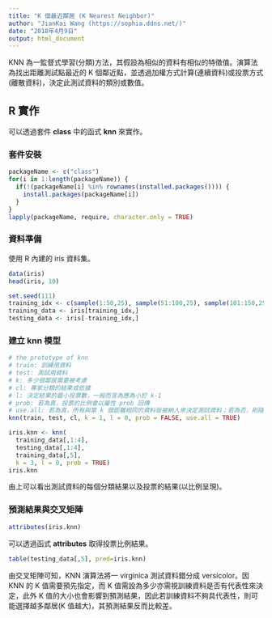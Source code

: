 ---
title: "K 個最近鄰居 (K Nearest Neighbor)"
author: "JianKai Wang (https://sophia.ddns.net/)"
date: "2018年4月9日"
output: html_document
---

KNN 為一監督式學習(分類)方法，其假設為相似的資料有相似的特徵值。演算法為找出距離測試點最近的 K 個鄰近點，並透過加權方式計算(連續資料)或投票方式(離散資料)，決定此測試資料的類別或數值。

## R 實作

可以透過套件 **class** 中的函式 **knn** 來實作。

### 套件安裝

```{r}
packageName <- c("class")
for(i in 1:length(packageName)) {
  if(!(packageName[i] %in% rownames(installed.packages()))) {
    install.packages(packageName[i])
  }
}
lapply(packageName, require, character.only = TRUE)
```

### 資料準備

使用 R 內建的 iris 資料集。

```{r}
data(iris)
head(iris, 10)

set.seed(111)
training_idx <- c(sample(1:50,25), sample(51:100,25), sample(101:150,25))
training_data <- iris[training_idx,]
testing_data <- iris[-training_idx,]
```

### 建立 knn 模型

```r
# the prototype of knn
# train: 訓練用資料
# test: 測試用資料
# k: 多少個鄰居需要被考慮
# cl: 專家分類的結果或依據
# l: 決定結果的最小投票數，一般而言為應為小於 k-1
# prob: 若為真，投票的比例會以屬性 prob 回傳
# use.all: 若為真，所有與第 k 個距離相同的資料皆被納入來決定測試資料；若為否，則隨機選挑出一個
knn(train, test, cl, k = 1, l = 0, prob = FALSE, use.all = TRUE)
```

```{r}
iris.knn <- knn(
  training_data[,1:4], 
  testing_data[,1:4], 
  training_data[,5], 
  k = 3, l = 0, prob = TRUE)
iris.knn
```

由上可以看出測試資料的每個分類結果以及投票的結果(以比例呈現)。

### 預測結果與交叉矩陣

```{r}
attributes(iris.knn)
```

可以透過函式 **attributes** 取得投票比例結果。

```{r}
table(testing_data[,5], pred=iris.knn)
```

由交叉矩陣可知，KNN 演算法將一 virginica 測試資料錯分成 versicolor。因 KNN 的 K 值需要預先指定，而 K 值需設為多少亦需視訓練資料是否有代表性來決定，此外 K 值的大小也會影響到預測結果，因此若訓練資料不夠具代表性，則可能選擇越多鄰居(K 值越大)，其預測結果反而比較差。



















